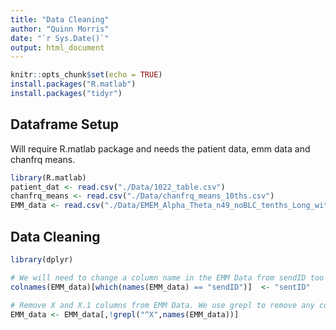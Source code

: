 ```yaml
---
title: "Data Cleaning"
author: "Quinn Morris"
date: "`r Sys.Date()`"
output: html_document
---
```


```r
knitr::opts_chunk$set(echo = TRUE)
install.packages("R.matlab")
install.packages("tidyr")
```

## Dataframe Setup
Will require R.matlab package and needs the patient data, emm data and chanfrq means.

```r
library(R.matlab)
patient_dat <- read.csv("./Data/1022_table.csv")
chanfrq_means <- read.csv("./Data/chanfrq_means_10ths.csv")
EMM_data <- read.csv("./Data/EMEM_Alpha_Theta_n49_noBLC_tenths_Long_withMetadata_outliers.csv") 
```

## Data Cleaning
```r
library(dplyr)

# We will need to change a column name in the EMM Data from sendID too sentID
colnames(EMM_data)[which(names(EMM_data) == "sendID")]  <- "sentID"

# Remove X and X.1 columns from EMM Data. We use grepl to remove any columns starting with X
EMM_data <- EMM_data[,!grepl("^X",names(EMM_data))]
```

